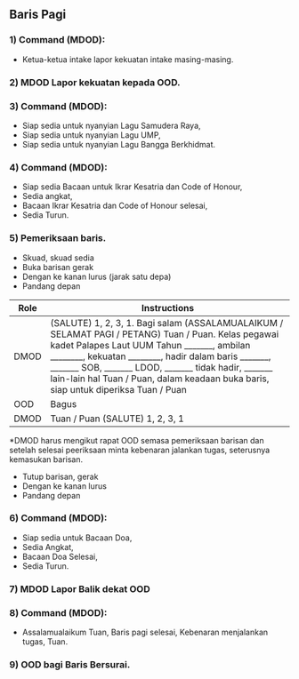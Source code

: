 ## Baris Pagi

### 1) Command (MDOD): 
   - Ketua-ketua intake lapor kekuatan intake masing-masing.

### 2) MDOD Lapor kekuatan kepada OOD.

### 3) Command (MDOD): 
   - Siap sedia untuk nyanyian Lagu Samudera Raya,
   - Siap sedia untuk nyanyian Lagu UMP,
   - Siap sedia untuk nyanyian Lagu Bangga Berkhidmat.

### 4) Command (MDOD): 
   - Siap sedia Bacaan untuk Ikrar Kesatria dan Code of Honour,
   - Sedia angkat,
   - Bacaan Ikrar Kesatria dan Code of Honour selesai,
   - Sedia Turun.

### 5) Pemeriksaan baris. 

- Skuad, skuad sedia
- Buka barisan gerak
- Dengan ke kanan lurus (jarak satu depa)
- Pandang depan

| Role  | Instructions |
|-------|--------------|
| DMOD    | (SALUTE) 1, 2, 3, 1. Bagi salam (ASSALAMUALAIKUM / SELAMAT PAGI / PETANG) Tuan / Puan. Kelas pegawai kadet Palapes Laut UUM Tahun _______, ambilan ________, kekuatan ________, hadir dalam baris _______, _______ SOB, _______ LDOD, _______ tidak hadir, _______ lain-lain hal Tuan / Puan, dalam keadaan buka baris, siap untuk diperiksa Tuan / Puan |
| OOD  | Bagus |
| DMOD    | Tuan / Puan (SALUTE) 1, 2, 3, 1 |


*DMOD harus mengikut rapat OOD semasa pemeriksaan barisan dan setelah selesai peeriksaan
minta kebenaran jalankan tugas, seterusnya kemasukan barisan.
- Tutup barisan, gerak
- Dengan ke kanan lurus
- Pandang depan

### 6) Command (MDOD): 
   - Siap sedia untuk Bacaan Doa,
   - Sedia Angkat,
   - Bacaan Doa Selesai,
   - Sedia Turun.

### 7) MDOD Lapor Balik dekat OOD

### 8) Command (MDOD): 
   - Assalamualaikum Tuan, Baris pagi selesai, Kebenaran menjalankan tugas, Tuan.

### 9) OOD bagi Baris Bersurai.
